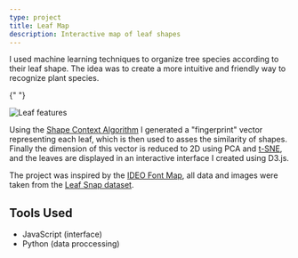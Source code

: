 ```yaml
---
type: project
title: Leaf Map
description: Interactive map of leaf shapes
---
```


I used machine learning techniques to organize tree species according to their
leaf shape. The idea was to create a more intuitive and friendly way to
recognize plant species.

{" "}

<img src="/site/projects/leaf-map/features.png" alt="Leaf features" />

Using the [Shape Context Algorithm](https://en.wikipedia.org/wiki/Shape_context)
I generated a "fingerprint" vector representing each leaf, which is then used to
asses the similarity of shapes. Finally the dimension of this vector is reduced
to 2D using PCA and
[t-SNE](https://en.wikipedia.org/wiki/T-distributed_stochastic_neighbor_embedding),
and the leaves are displayed in an interactive interface I created using D3.js.

The project was inspired by the
[IDEO Font Map](https://www.designboom.com/design/ideo-font-map-interview-typography-04-21-2017/),
all data and images were taken from the
[Leaf Snap dataset](https://leafsnap.com/dataset/).

## Tools Used

- JavaScript (interface)
- Python (data proccessing)
